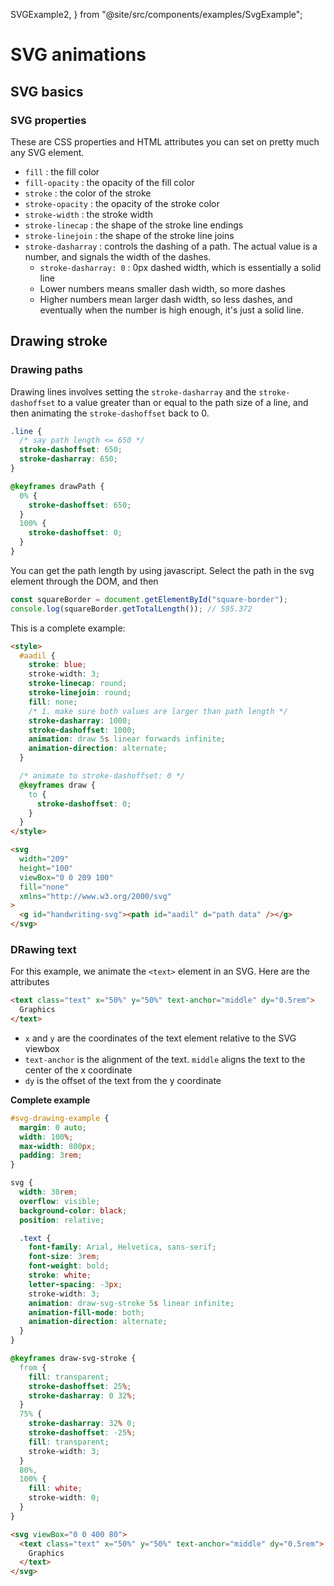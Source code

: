   SVGExample2,
} from "@site/src/components/examples/SvgExample";

# SVG animations

## SVG basics

### SVG properties

These are CSS properties and HTML attributes you can set on pretty much any SVG element.

- `fill` : the fill color
- `fill-opacity` : the opacity of the fill color
- `stroke` : the color of the stroke
- `stroke-opacity` : the opacity of the stroke color
- `stroke-width` : the stroke width
- `stroke-linecap` : the shape of the stroke line endings
- `stroke-linejoin` : the shape of the stroke line joins
- `stroke-dasharray` : controls the dashing of a path. The actual value is a number, and signals the width of the dashes.
  - `stroke-dasharray: 0` : 0px dashed width, which is essentially a solid line
  - Lower numbers means smaller dash width, so more dashes
  - Higher numbers mean larger dash width, so less dashes, and eventually when the number is high enough, it's just a solid line.

## Drawing stroke

### Drawing paths

Drawing lines involves setting the `stroke-dasharray` and the `stroke-dashoffset` to a value greater than or equal to the path size of a line, and then animating the `stroke-dashoffset` back to 0.

```css
.line {
  /* say path length <= 650 */
  stroke-dashoffset: 650;
  stroke-dasharray: 650;
}

@keyframes drawPath {
  0% {
    stroke-dashoffset: 650;
  }
  100% {
    stroke-dashoffset: 0;
  }
}
```

You can get the path length by using javascript. Select the path in the svg element through the DOM, and then

```javascript
const squareBorder = document.getElementById("square-border");
console.log(squareBorder.getTotalLength()); // 595.372
```

This is a complete example:

```html
<style>
  #aadil {
    stroke: blue;
    stroke-width: 3;
    stroke-linecap: round;
    stroke-linejoin: round;
    fill: none;
    /* 1. make sure both values are larger than path length */
    stroke-dasharray: 1000;
    stroke-dashoffset: 1000;
    animation: draw 5s linear forwards infinite;
    animation-direction: alternate;
  }

  /* animate to stroke-dashoffset: 0 */
  @keyframes draw {
    to {
      stroke-dashoffset: 0;
    }
  }
</style>

<svg
  width="209"
  height="100"
  viewBox="0 0 209 100"
  fill="none"
  xmlns="http://www.w3.org/2000/svg"
>
  <g id="handwriting-svg"><path id="aadil" d="path data" /></g>
</svg>
```

<SVGExample />

### DRawing text

For this example, we animate the `<text>` element in an SVG. Here are the attributes

```html
<text class="text" x="50%" y="50%" text-anchor="middle" dy="0.5rem">
  Graphics
</text>
```

- `x` and `y` are the coordinates of the text element relative to the SVG viewbox
- `text-anchor` is the alignment of the text. `middle` aligns the text to the center of the x coordinate
- `dy` is the offset of the text from the y coordinate

**Complete example**

```css
#svg-drawing-example {
  margin: 0 auto;
  width: 100%;
  max-width: 800px;
  padding: 3rem;
}

svg {
  width: 30rem;
  overflow: visible;
  background-color: black;
  position: relative;

  .text {
    font-family: Arial, Helvetica, sans-serif;
    font-size: 3rem;
    font-weight: bold;
    stroke: white;
    letter-spacing: -3px;
    stroke-width: 3;
    animation: draw-svg-stroke 5s linear infinite;
    animation-fill-mode: both;
    animation-direction: alternate;
  }
}

@keyframes draw-svg-stroke {
  from {
    fill: transparent;
    stroke-dashoffset: 25%;
    stroke-dasharray: 0 32%;
  }
  75% {
    stroke-dasharray: 32% 0;
    stroke-dashoffset: -25%;
    fill: transparent;
    stroke-width: 3;
  }
  80%,
  100% {
    fill: white;
    stroke-width: 0;
  }
}
```

```html
<svg viewBox="0 0 400 80">
  <text class="text" x="50%" y="50%" text-anchor="middle" dy="0.5rem">
    Graphics
  </text>
</svg>
```

<SVGExample2 />
